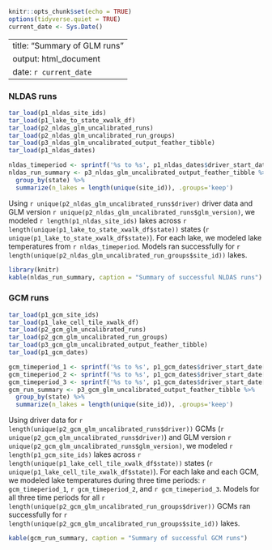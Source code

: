 
```r
knitr::opts_chunk$set(echo = TRUE)
options(tidyverse.quiet = TRUE)
current_date <- Sys.Date()
```
---
title: "Summary of GLM runs"
output: html_document
date: `r current_date`
---

### NLDAS runs
``` r
tar_load(p1_nldas_site_ids)
tar_load(p1_lake_to_state_xwalk_df)
tar_load(p2_nldas_glm_uncalibrated_runs)
tar_load(p2_nldas_glm_uncalibrated_run_groups)
tar_load(p3_nldas_glm_uncalibrated_output_feather_tibble)
tar_load(p1_nldas_dates)

nldas_timeperiod <- sprintf('%s to %s', p1_nldas_dates$driver_start_date, p1_nldas_dates$driver_end_date)
nldas_run_summary <- p3_nldas_glm_uncalibrated_output_feather_tibble %>%
  group_by(state) %>%
  summarize(n_lakes = length(unique(site_id)), .groups='keep')
```

Using `r unique(p2_nldas_glm_uncalibrated_runs$driver)` driver data and GLM version `r unique(p2_nldas_glm_uncalibrated_runs$glm_version)`, we modeled `r length(p1_nldas_site_ids)` lakes across `r length(unique(p1_lake_to_state_xwalk_df$state))` states (`r unique(p1_lake_to_state_xwalk_df$state)`). For each lake, we modeled lake temperatures from `r nldas_timeperiod`. Models ran successfully for `r length(unique(p2_nldas_glm_uncalibrated_run_groups$site_id))` lakes.

``` r
library(knitr)
kable(nldas_run_summary, caption = "Summary of successful NLDAS runs")
```

### GCM runs

```r
tar_load(p1_gcm_site_ids)
tar_load(p1_lake_cell_tile_xwalk_df)
tar_load(p2_gcm_glm_uncalibrated_runs)
tar_load(p2_gcm_glm_uncalibrated_run_groups)
tar_load(p3_gcm_glm_uncalibrated_output_feather_tibble)
tar_load(p1_gcm_dates)

gcm_timeperiod_1 <- sprintf('%s to %s', p1_gcm_dates$driver_start_date[1], p1_gcm_dates$driver_end_date[1])
gcm_timeperiod_2 <- sprintf('%s to %s', p1_gcm_dates$driver_start_date[2], p1_gcm_dates$driver_end_date[2])
gcm_timeperiod_3 <- sprintf('%s to %s', p1_gcm_dates$driver_start_date[3], p1_gcm_dates$driver_end_date[3])
gcm_run_summary <- p3_gcm_glm_uncalibrated_output_feather_tibble %>%
  group_by(state) %>%
  summarize(n_lakes = length(unique(site_id)), .groups='keep')
```

Using driver data for `r length(unique(p2_gcm_glm_uncalibrated_runs$driver))` GCMs (`r unique(p2_gcm_glm_uncalibrated_runs$driver)`) and GLM version `r unique(p2_gcm_glm_uncalibrated_runs$glm_version)`, we modeled `r length(p1_gcm_site_ids)` lakes across `r length(unique(p1_lake_cell_tile_xwalk_df$state))` states (`r unique(p1_lake_cell_tile_xwalk_df$state)`). For each lake and each GCM, we modeled lake temperatures during three time periods: `r gcm_timeperiod_1`, `r gcm_timeperiod_2`, and `r gcm_timeperiod_3`. Models for all three time periods for all `r length(unique(p2_gcm_glm_uncalibrated_run_groups$driver))` GCMs ran successfully for `r length(unique(p2_gcm_glm_uncalibrated_run_groups$site_id))` lakes.

``` r
kable(gcm_run_summary, caption = "Summary of successful GCM runs")
```